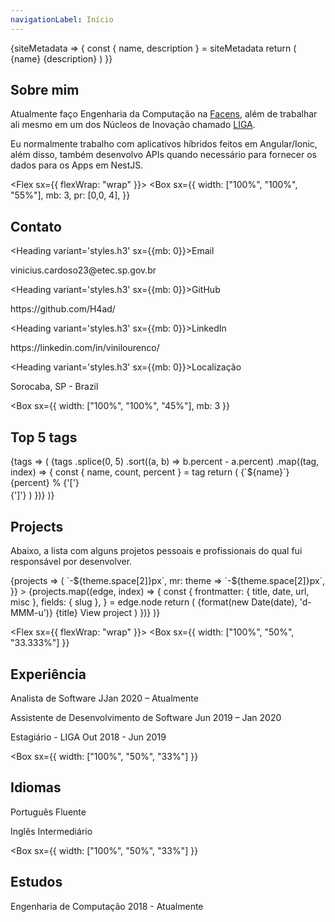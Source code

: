 ```yaml
---
navigationLabel: Início
---
```



<SiteMetaData>
{siteMetadata => {
  const { name, description } = siteMetadata
  return (
        <Fragment>
        <Heading variant='styles.h1'>{name}</Heading>
        <Text>{description}</Text>
        </Fragment>
  )
}}
</SiteMetaData>

<Divider/>

## Sobre mim

Atualmente faço Engenharia da Computação na [Facens](https://facens.br/home),
além de trabalhar ali mesmo em um dos Núcleos de Inovação chamado [LIGA](https://liga.facens.br/).

Eu normalmente trabalho com aplicativos híbridos feitos em Angular/Ionic, além disso,
também desenvolvo APIs quando necessário para fornecer os dados para os Apps em NestJS.

<Divider />

<Flex sx={{ flexWrap: "wrap" }}>
  <Box
    sx={{
      width: ["100%", "100%", "55%"],
      mb: 3,
      pr: [0,0, 4],
    }}
  >

  ## Contato

  <Heading variant='styles.h3' sx={{mb: 0}}>Email</Heading>
  <Link href='mailto:vinicius.cardoso23@etec.sp.gov.br' variant='styles.a'>vinicius.cardoso23@etec.sp.gov.br</Link>
  <Divider />

  <Heading variant='styles.h3' sx={{mb: 0}}>GitHub</Heading>
  <Link href='https://github.com/H4ad/' variant='styles.a'>https://github.com/H4ad/</Link>
  <Divider />

  <Heading variant='styles.h3' sx={{mb: 0}}>LinkedIn</Heading>
  <Link href='https://www.linkedin.com/in/vinilourenco/' variant='styles.a'>https://linkedin.com/in/vinilourenco/</Link>
  <Divider />

  <Heading variant='styles.h3' sx={{mb: 0}}>Localização</Heading>
  <Link href='https://pt.wikipedia.org/wiki/Sorocaba' variant='styles.a'>Sorocaba, SP - Brazil</Link>
  <Divider />

  </Box>

  <Box
    sx={{
      width: ["100%", "100%", "45%"],
      mb: 3
    }}
  >


  ## Top 5 tags

  <SourceTags filter="posts">
    {tags => (
      <Flex sx={{ flexDirection: 'column' }}>
        {tags
          .splice(0, 5)
          .sort((a, b) => b.percent - a.percent)
          .map((tag, index) => {
            const { name, count, percent } = tag
            return (
              <Box
                key={index}
                sx={{ color: 'muted', mb: 3, svg: { fill: 'muted' } }}
              >
                <Flex sx={{ lineHeight: 'normal' }}>
                  <Text
                    sx={{ color: 'secondary', mr: 2, mb: 0 }}
                  >{`${name}`}</Text>
                  <Text sx={{ color: 'muted' }}>{percent}</Text>
                  <Text sx={{ color: 'error' }}>%</Text>
                </Flex>
                <Flex>
                 <Box>{'['}</Box>
                  <Box sx={{flexBasis: '100%'}}>
                    <svg
                      xmlns="http://www.w3.org/2000/svg"
                      viewBox="0 0 1200 8"
                      width="100%"
                      height="8"
                    >
                      <rect width={`${percent * 3}%`} height={4} />
                    </svg>
                  </Box>
                  <Box> {']'}</Box>
                </Flex>
              </Box>
            )
          })}
      </Flex>
    )}
  </SourceTags>

  </Box>
</Flex>


## Projects

Abaixo, a lista com alguns projetos pessoais e profissionais do qual fui responsável por desenvolver.

<SourceList filter="projects">
  {projects => (
    <Flex
      sx={{
        flexWrap: "wrap",
        ml: theme => `-${theme.space[2]}px`,
        mr: theme => `-${theme.space[2]}px`,
      }}
    >
      {projects.map((edge, index) => {
        const {
          frontmatter: { title, date, url, misc },
          fields: { slug },
        } = edge.node
        return (
          <Box
            key={index}
            sx={{ mb: 3, maxWidth: ["100%", "50%", "33.333%"], width: ["100%", "50%", "33.333%"] }}
          >
            <Link href={slug} sx={{textDecoration: 'none'}}>
              <Card
                sx={{
                  ml: 2,
                  mr: 2,
                  p: 3,
                }}
              >
                <Text sx={{fontSize:0, color:'muted'}}>{format(new Date(date), 'd-MMM-u')}</Text>
                <Heading variant="styles.h4" sx={{color: 'text'}}>{title}</Heading>
                <Text sx={{textDecoration: 'underline'}}>View project</Text>
              </Card>
            </Link>
          </Box>
        )
      })}
    </Flex>
  )}
</SourceList>

<Divider />

<Flex sx={{ flexWrap: "wrap" }}>
  <Box
    sx={{
      width: ["100%", "50%", "33.333%"]
    }}
  >

  ## Experiência

  <Text>Analista de Software</Text>
  <Text variant='styles.small'>JJan 2020 – Atualmente</Text>
  <Divider />

  <Text>Assistente de Desenvolvimento de Software</Text>
  <Text variant='styles.small'>Jun 2019 – Jan 2020</Text>
  <Divider />

  <Text>Estagiário - LIGA</Text>
  <Text variant='styles.small'>Out 2018 - Jun 2019</Text>
  <Divider />

  <Divider />
  </Box>

  <Box
    sx={{
      width: ["100%", "50%", "33%"]
    }}
  >

  ## Idiomas

  <Text>Português</Text>
  <Text variant='styles.small'>Fluente</Text>
  <Divider />

  <Text>Inglês</Text>
  <Text variant='styles.small'>Intermediário</Text>
  <Divider />
  <Divider />
  </Box>

  <Box
    sx={{
      width: ["100%", "50%", "33%"]
    }}
  >

  ## Estudos

  <Text>Engenharia de Computação</Text>
  <Text variant='styles.small'>2018 - Atualmente</Text>
  <Divider />

  <Divider />
  </Box>

</Flex>

